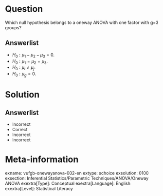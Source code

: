 Question
========
  
Which null hypothesis belongs to a oneway ANOVA with one factor with g=3 groups?
  
Answerlist
----------
* $H_{0}: \mu_{1}- \mu_{2}- \mu_{3}=0$.
* $H_{0}: \mu_{1}= \mu_{2}= \mu_{3}$.
* $H_{0}: \mu_{i}\neq \mu_{j}$.
* $H_{0}: \mu_{g}= 0$.

Solution
========

Answerlist
----------
* Incorrect
* Correct
* Incorrect
* Incorrect

Meta-information
================
exname: vufgb-onewayanova-002-en
extype: schoice
exsolution: 0100
exsection: Inferential Statistics/Parametric Techniques/ANOVA/Oneway ANOVA
exextra[Type]: Conceptual
exextra[Language]: English
exextra[Level]: Statistical Literacy
